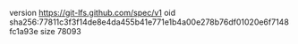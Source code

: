 version https://git-lfs.github.com/spec/v1
oid sha256:77811c3f3f14de8e4da455b41e771e1b4a00e278b76df01020e6f7148fc1a93e
size 78093
